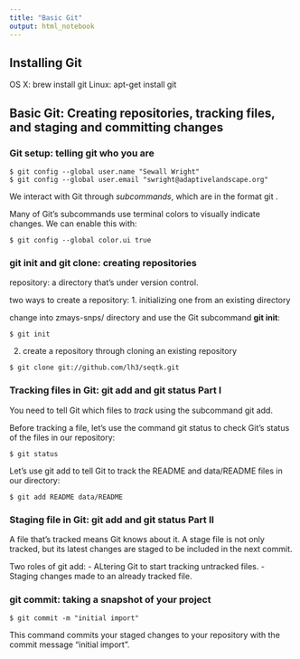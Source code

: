 ```yaml
---
title: "Basic Git"
output: html_notebook
---
```


## Installing Git
OS X: brew install git
Linux: apt-get install git

## Basic Git: Creating repositories, tracking files, and staging and committing changes
### Git setup: telling git who you are
```{}
$ git config --global user.name "Sewall Wright"
$ git config --global user.email "swright@adaptivelandscape.org"
```

We interact with Git through *subcommands*, which are in the format git <subcommand>.

Many of Git's subcommands use terminal colors to visually indicate changes. We can enable this with:
```{}
$ git config --global color.ui true
```

### git init and git clone: creating repositories
repository: a directory that's under version control.

two ways to create a repository:
1. initializing one from an existing directory

change into zmays-snps/ directory and use the Git subcommand **git init**:
```{}
$ git init
```

2. create a repository through cloning an existing repository
```{}
$ git clone git://github.com/lh3/seqtk.git
```

### Tracking files in Git: git add and git status Part I
You need to tell Git which files to *track* using the subcommand git add.

Before tracking a file, let's use the command git status to check Git's status of the files in our repository:
```{}
$ git status
```

Let's use git add to tell Git to track the README and data/README files in our directory:
```{}
$ git add README data/README
```

### Staging file in Git: git add and git status Part II
A file that's tracked means Git knows about it.
A stage file is not only tracked, but its latest changes are staged to be included in the next commit.

Two roles of git add:
- ALtering Git to start tracking untracked files.
- Staging changes made to an already tracked file. 

### git commit: taking a snapshot of your project
```{}
$ git commit -m "initial import"
```

This command commits your staged changes to your repository with the commit message "initial import".
